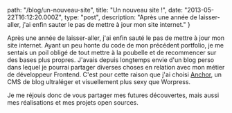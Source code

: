
  path: "/blog/un-nouveau-site",
  title: "Un nouveau site !",
  date: "2013-05-22T16:12:20.000Z",
  type: "post",
  description: "Après une année de laisser-aller, j'ai enfin sauter le pas de mettre à jour mon site internet."
}

Après une année de laisser-aller, j'ai enfin sauté le pas de mettre à jour mon site internet. Ayant un peu honte du code de mon précédent portfolio, je me sentais un poil obligé de tout mettre à la poubelle et de recommencer sur des bases plus propres. J'avais depuis longtemps envie d'un blog perso dans lequel je pourrai partager diverses choses en relation avec mon métier de développeur Frontend. C'est pour cette raison que j'ai choisi [Anchor](http://anchorcms.com/), un CMS de blog ultraléger et visuellement plus sexy que Worpress.

Je me réjouis donc de vous partager mes futures découvertes, mais aussi mes réalisations et mes projets open sources.
